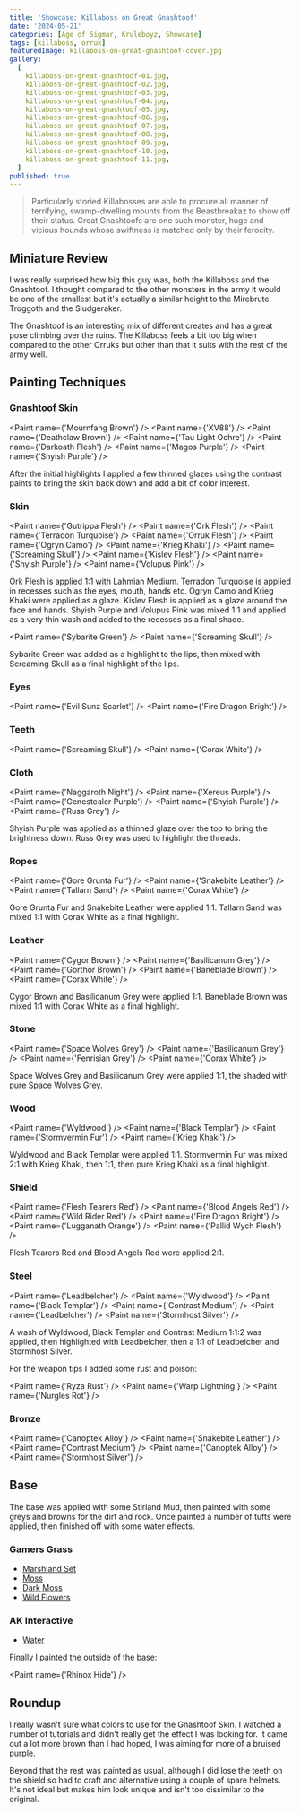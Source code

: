 ```yaml
---
title: 'Showcase: Killaboss on Great Gnashtoof'
date: '2024-05-21'
categories: [Age of Sigmar, Kruleboyz, Showcase]
tags: [killaboss, orruk]
featuredImage: killaboss-on-great-gnashtoof-cover.jpg
gallery:
  [
    killaboss-on-great-gnashtoof-01.jpg,
    killaboss-on-great-gnashtoof-02.jpg,
    killaboss-on-great-gnashtoof-03.jpg,
    killaboss-on-great-gnashtoof-04.jpg,
    killaboss-on-great-gnashtoof-05.jpg,
    killaboss-on-great-gnashtoof-06.jpg,
    killaboss-on-great-gnashtoof-07.jpg,
    killaboss-on-great-gnashtoof-08.jpg,
    killaboss-on-great-gnashtoof-09.jpg,
    killaboss-on-great-gnashtoof-10.jpg,
    killaboss-on-great-gnashtoof-11.jpg,
  ]
published: true
---
```



> Particularly storied Killabosses are able to procure all manner of terrifying, swamp-dwelling mounts from the
> Beastbreakaz to show off their status. Great Gnashtoofs are one such monster, huge and vicious hounds whose swiftness
> is matched only by their ferocity.

## Miniature Review

I was really surprised how big this guy was, both the Killaboss and the Gnashtoof. I thought compared to the other
monsters in the army it would be one of the smallest but it's actually a similar height to the Mirebrute Troggoth and
the Sludgeraker.

The Gnashtoof is an interesting mix of different creates and has a great pose climbing over the ruins. The Killaboss
feels a bit too big when compared to the other Orruks but other than that it suits with the rest of the army well.

## Painting Techniques

### Gnashtoof Skin

<Paint name={'Mournfang Brown'} />
<Paint name={'XV88'} />
<Paint name={'Deathclaw Brown'} />
<Paint name={'Tau Light Ochre'} />
<Paint name={'Darkoath Flesh'} />
<Paint name={'Magos Purple'} />
<Paint name={'Shyish Purple'} />

After the initial highlights I applied a few thinned glazes using the contrast paints to bring the skin back down and
add a bit of color interest.

### Skin

<Paint name={'Gutrippa Flesh'} />
<Paint name={'Ork Flesh'} />
<Paint name={'Terradon Turquoise'} />
<Paint name={'Orruk Flesh'} />
<Paint name={'Ogryn Camo'} />
<Paint name={'Krieg Khaki'} />
<Paint name={'Screaming Skull'} />
<Paint name={'Kislev Flesh'} />
<Paint name={'Shyish Purple'} />
<Paint name={'Volupus Pink'} />

Ork Flesh is applied 1:1 with Lahmian Medium. Terradon Turquoise is applied in recesses such as the eyes, mouth,
hands etc. Ogryn Camo and Krieg Khaki were applied as a glaze. Kislev Flesh is applied as a glaze around the face and
hands. Shyish Purple and Volupus Pink was mixed 1:1 and applied as a very thin wash and added to the recesses as a final
shade.

<Paint name={'Sybarite Green'} />
<Paint name={'Screaming Skull'} />

Sybarite Green was added as a highlight to the lips, then mixed with Screaming Skull as a final highlight of the lips.

### Eyes

<Paint name={'Evil Sunz Scarlet'} />
<Paint name={'Fire Dragon Bright'} />

### Teeth

<Paint name={'Screaming Skull'} />
<Paint name={'Corax White'} />

### Cloth

<Paint name={'Naggaroth Night'} />
<Paint name={'Xereus Purple'} />
<Paint name={'Genestealer Purple'} />
<Paint name={'Shyish Purple'} />
<Paint name={'Russ Grey'} />

Shyish Purple was applied as a thinned glaze over the top to bring the brightness down. Russ Grey was used to highlight
the threads.

### Ropes

<Paint name={'Gore Grunta Fur'} />
<Paint name={'Snakebite Leather'} />
<Paint name={'Tallarn Sand'} />
<Paint name={'Corax White'} />

Gore Grunta Fur and Snakebite Leather were applied 1:1. Tallarn Sand was mixed 1:1 with Corax White as a final
highlight.

### Leather

<Paint name={'Cygor Brown'} />
<Paint name={'Basilicanum Grey'} />
<Paint name={'Gorthor Brown'} />
<Paint name={'Baneblade Brown'} />
<Paint name={'Corax White'} />

Cygor Brown and Basilicanum Grey were applied 1:1. Baneblade Brown was mixed 1:1 with Corax White as a final highlight.

### Stone

<Paint name={'Space Wolves Grey'} />
<Paint name={'Basilicanum Grey'} />
<Paint name={'Fenrisian Grey'} />
<Paint name={'Corax White'} />

Space Wolves Grey and Basilicanum Grey were applied 1:1, the shaded with pure Space Wolves Grey.

### Wood

<Paint name={'Wyldwood'} />
<Paint name={'Black Templar'} />
<Paint name={'Stormvermin Fur'} />
<Paint name={'Krieg Khaki'} />

Wyldwood and Black Templar were applied 1:1. Stormvermin Fur was mixed 2:1 with Krieg Khaki, then 1:1, then pure
Krieg Khaki as a final highlight.

### Shield

<Paint name={'Flesh Tearers Red'} />
<Paint name={'Blood Angels Red'} />
<Paint name={'Wild Rider Red'} />
<Paint name={'Fire Dragon Bright'} />
<Paint name={'Lugganath Orange'} />
<Paint name={'Pallid Wych Flesh'} />

Flesh Tearers Red and Blood Angels Red were applied 2:1.

### Steel

<Paint name={'Leadbelcher'} />
<Paint name={'Wyldwood'} />
<Paint name={'Black Templar'} />
<Paint name={'Contrast Medium'} />
<Paint name={'Leadbelcher'} />
<Paint name={'Stormhost Silver'} />

A wash of Wyldwood, Black Templar and Contrast Medium 1:1:2 was applied, then highlighted with Leadbelcher, then
a 1:1 of Leadbelcher and Stormhost Silver.

For the weapon tips I added some rust and poison:

<Paint name={'Ryza Rust'} />
<Paint name={'Warp Lightning'} />
<Paint name={'Nurgles Rot'} />

### Bronze

<Paint name={'Canoptek Alloy'} />
<Paint name={'Snakebite Leather'} />
<Paint name={'Contrast Medium'} />
<Paint name={'Canoptek Alloy'} />
<Paint name={'Stormhost Silver'} />

## Base

The base was applied with some Stirland Mud, then painted with some greys and browns for the dirt and rock.
Once painted a number of tufts were applied, then finished off with some water effects.

### Gamers Grass

- [Marshland Set](https://gamersgrass.com/product/marshland-set/)
- [Moss](https://gamersgrass.com/product/moss-2mm/)
- [Dark Moss](https://gamersgrass.com/product/dark-moss-2mm/)
- [Wild Flowers](https://gamersgrass.com/product/wild-flowers-set/)

### AK Interactive

- [Water](https://ak-interactive.com/product/puddles-60ml/)

Finally I painted the outside of the base:

<Paint name={'Rhinox Hide'} />

## Roundup

I really wasn't sure what colors to use for the Gnashtoof Skin. I watched a number of tutorials and didn't really get
the effect I was looking for. It came out a lot more brown than I had hoped, I was aiming for more of a bruised
purple.

Beyond that the rest was painted as usual, although I did lose the teeth on the shield so had to craft and alternative
using a couple of spare helmets. It's not ideal but makes him look unique and isn't too dissimilar to the original.
